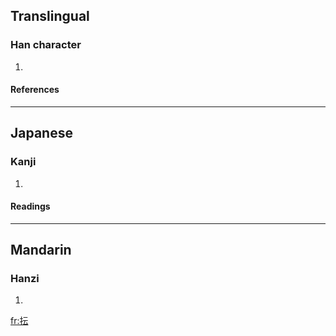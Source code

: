 ==Translingual==
===Han character===
{{Han char|rn=64|rad=手|as=04|sn=7|four=5103<sub>1</sub>|canj=手一一戈 (QMMI)}}
# {{defn|Han|sort=手04}}
====References====
{{Han ref|kx=0421.060|dkj=11880|dj=0768.070|hdz=31834.010|uh=628E|ud=25230|bh=CAE9|bd=51945}}
----
==Japanese==
===Kanji===
{{ja-kanji|grade=|rs=手04}}
# {{defn|Japanese}} 
====Readings====
{{ja-readings|on=[[うん]] (un), [[いん]] (in)|kun=[[うしなう]] (ushinau), [[おちる]] (ochiru)}}
----
==Mandarin==
===Hanzi===
{{cmn-hanzi|pin=[[yǔn]] ([[yun3]])|wg=yün<sup>3</sup>}}
# {{defn|Mandarin}}

[[fr:抎]]